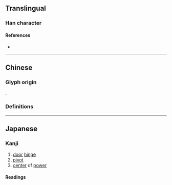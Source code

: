 {{also|樞}}
{{character info}}
==Translingual==

===Han character===
{{Han char|rn=75|rad=木|as=04|sn=8|four=41914|canj=DSK|ids=⿰木区}}

====References====
* {{Han ref|kx=0517.011|dkj=14577|hdz=21166.030|uh=67A2|ud=26530}}

----

==Chinese==

===Glyph origin===
{{Han simp|樞|f=區|t=区}}.

===Definitions===
{{zh-see|樞}}

----

==Japanese==
{{ja-kanji forms|枢|樞}}

===Kanji===
{{ja-kanji|grade=c|rs=木04|kyu=樞}}

# [[door]] [[hinge]]
# [[pivot]]
# [[center]] of [[power]]

====Readings====
{{ja-readings
|goon=す
|kanon=しゅ
|kanyoon=すう
|kun=くる-, くるる-, くろろ-, とぼそ-, とまら-, からくり-
}}